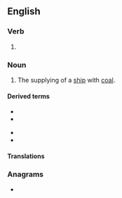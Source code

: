 ==English==

===Verb===
{{head|en|verb form}}

# {{present participle of|en|coal|nocat=1}}

===Noun===
{{en-noun}}

# The supplying of a [[ship]] with [[coal]].
#: {{syn|en|bunkering}}

====Derived terms====
{{top2}}
* {{l|en|coaling plant}}
* {{l|en|coaling stage}}
{{mid}}
* {{l|en|coaling station}}
* {{l|en|coaling tower}}
{{bottom}}

====Translations====
{{trans-see|loading with coal|bunkering}}

===Anagrams===
* {{anagrams|en|a=acgilno|ANGLICO|coalign}}
